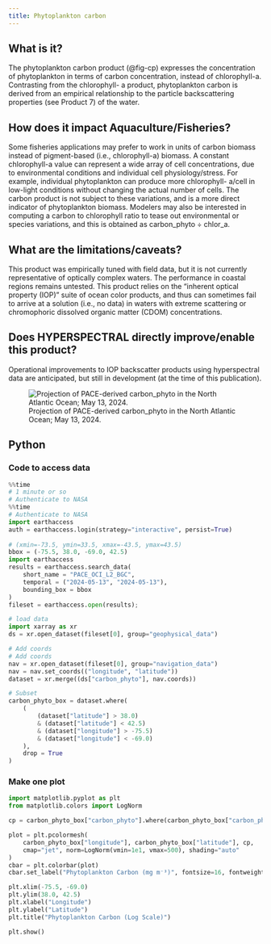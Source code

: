 ```yaml
---
title: Phytoplankton carbon
---
```


## What is it?

The phytoplankton carbon product (@fig-cp) expresses the concentration of phytoplankton
in terms of carbon concentration, instead of chlorophyll-a. Contrasting from the chlorophyll-
a product, phytoplankton carbon is derived from an empirical relationship to the particle
backscattering properties (see Product 7) of the water.

## How does it impact Aquaculture/Fisheries?

Some fisheries applications may prefer to work in units of carbon biomass instead of
pigment-based (i.e., chlorophyll-a) biomass. A constant chlorophyll-a value can represent a
wide array of cell concentrations, due to environmental conditions and individual cell
physiology/stress. For example, individual phytoplankton can produce more chlorophyll-
a/cell in low-light conditions without changing the actual number of cells. The carbon
product is not subject to these variations, and is a more direct indicator of phytoplankton
biomass. Modelers may also be interested in computing a carbon to chlorophyll ratio to
tease out environmental or species variations, and this is obtained as carbon_phyto ÷ chlor_a.

## What are the limitations/caveats?

This product was empirically tuned with field data, but it is not currently representative of
optically complex waters. The performance in coastal regions remains untested. This product
relies on the “inherent optical property (IOP)” suite of ocean color products, and thus can
sometimes fail to arrive at a solution (i.e., no data) in waters with extreme scattering or
chromophoric dissolved organic matter (CDOM) concentrations.

## Does HYPERSPECTRAL directly improve/enable this product?

Operational improvements to IOP backscatter products using hyperspectral data are
anticipated, but still in development (at the time of this publication).

![Projection of PACE-derived carbon_phyto in the North Atlantic Ocean; May 13, 2024.](images/carbon-phyto.png){#fig-cp}

## Python

::: {.callout-note collapse=true}
### Code to access data

```python
%%time
# 1 minute or so
# Authenticate to NASA
%%time
# Authenticate to NASA
import earthaccess
auth = earthaccess.login(strategy="interactive", persist=True)
    
# (xmin=-73.5, ymin=33.5, xmax=-43.5, ymax=43.5)
bbox = (-75.5, 38.0, -69.0, 42.5)
import earthaccess
results = earthaccess.search_data(
    short_name = "PACE_OCI_L2_BGC",
    temporal = ("2024-05-13", "2024-05-13"),
    bounding_box = bbox
)
fileset = earthaccess.open(results);

# load data
import xarray as xr
ds = xr.open_dataset(fileset[0], group="geophysical_data")

# Add coords
# Add coords
nav = xr.open_dataset(fileset[0], group="navigation_data")
nav = nav.set_coords(("longitude", "latitude"))
dataset = xr.merge((ds["carbon_phyto"], nav.coords))

# Subset
carbon_phyto_box = dataset.where(
    (
        (dataset["latitude"] > 38.0)
        & (dataset["latitude"] < 42.5)
        & (dataset["longitude"] > -75.5)
        & (dataset["longitude"] < -69.0)
    ),
    drop = True
)
```
:::


::: {.callout-note collapse=true}
### Make one plot

```python
import matplotlib.pyplot as plt
from matplotlib.colors import LogNorm

cp = carbon_phyto_box["carbon_phyto"].where(carbon_phyto_box["carbon_phyto"] > 0)

plot = plt.pcolormesh(
    carbon_phyto_box["longitude"], carbon_phyto_box["latitude"], cp,
    cmap="jet", norm=LogNorm(vmin=1e1, vmax=500), shading="auto"
)
cbar = plt.colorbar(plot)
cbar.set_label("Phytoplankton Carbon (mg m⁻³)", fontsize=16, fontweight="bold")

plt.xlim(-75.5, -69.0)
plt.ylim(38.0, 42.5)
plt.xlabel("Longitude")
plt.ylabel("Latitude")
plt.title("Phytoplankton Carbon (Log Scale)")

plt.show()
```
:::

